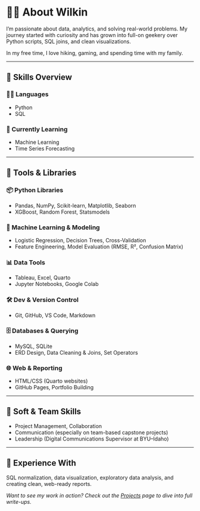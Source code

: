 # 🙋‍♂️ About Wilkin

I'm passionate about data, analytics, and solving real-world problems. My journey started with curiosity and has grown into full-on geekery over Python scripts, SQL joins, and clean visualizations.

In my free time, I love hiking, gaming, and spending time with my family.

---

## 🧠 Skills Overview

### 👨‍💻 Languages  
- Python  
- SQL  

### 🔮 Currently Learning  
- Machine Learning  
- Time Series Forecasting  

---

## 🧰 Tools & Libraries

### 📦 Python Libraries  
- Pandas, NumPy, Scikit-learn, Matplotlib, Seaborn  
- XGBoost, Random Forest, Statsmodels  

### 🧠 Machine Learning & Modeling  
- Logistic Regression, Decision Trees, Cross-Validation  
- Feature Engineering, Model Evaluation (RMSE, R², Confusion Matrix)  

### 📊 Data Tools  
- Tableau, Excel, Quarto  
- Jupyter Notebooks, Google Colab  

### 🛠️ Dev & Version Control  
- Git, GitHub, VS Code, Markdown  

### 🗄️ Databases & Querying  
- MySQL, SQLite  
- ERD Design, Data Cleaning & Joins, Set Operators  

### 🌐 Web & Reporting  
- HTML/CSS (Quarto websites)  
- GitHub Pages, Portfolio Building  

---

## 🧩 Soft & Team Skills  
- Project Management, Collaboration  
- Communication (especially on team-based capstone projects)  
- Leadership (Digital Communications Supervisor at BYU–Idaho)  

---

## 📝 Experience With  
SQL normalization, data visualization, exploratory data analysis, and creating clean, web-ready reports.


*Want to see my work in action? Check out the [Projects](/projects.qmd) page to dive into full write-ups.*
